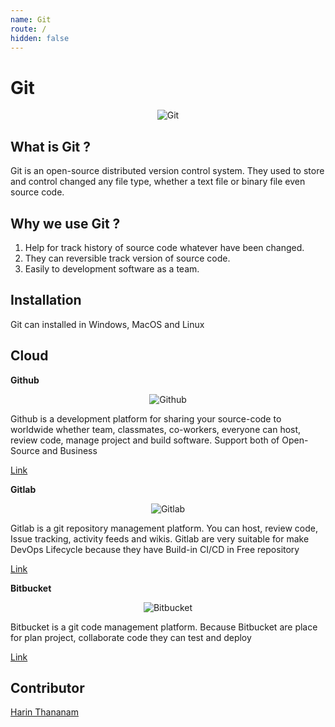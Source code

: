 ---
name: Git
route: /
hidden: false
---

# Git


<center>

![Git](./img/Git.png)

</center>

## What is Git ? 

Git is an open-source distributed version control system. They used to store and control changed any file type, 
whether a text file or binary file even source code.

## Why we use Git ?

1. Help for track history of source code whatever have been changed.
2. They can reversible track version of source code.
3. Easily to development software as a team. 

## Installation

Git can installed in Windows, MacOS and Linux

## Cloud

**Github**

<center>

![Github](./img/Github.png)

</center>

Github is a development platform for sharing your source-code to worldwide whether team, classmates, co-workers, 
everyone can host, review code, manage project and build software. Support both of Open-Source and Business

[Link](https://github.com/)

**Gitlab**

<center>

![Gitlab](./img/Gitlab.png)

</center>

Gitlab is a git repository management platform. You can host, review code, Issue tracking, activity feeds and wikis. 
Gitlab are very suitable for make DevOps Lifecycle because they have Build-in CI/CD in Free repository

[Link](https://gitlab.com/)

**Bitbucket**

<center>

![Bitbucket](./img/Bitbucket.png)

</center>

Bitbucket is a git code management platform. Because Bitbucket are place for plan project, collaborate code they can test and deploy

[Link](https://bitbucket.org/dashboard/overview)

## Contributor

[Harin Thananam](https://github.com/Harin3Bone)